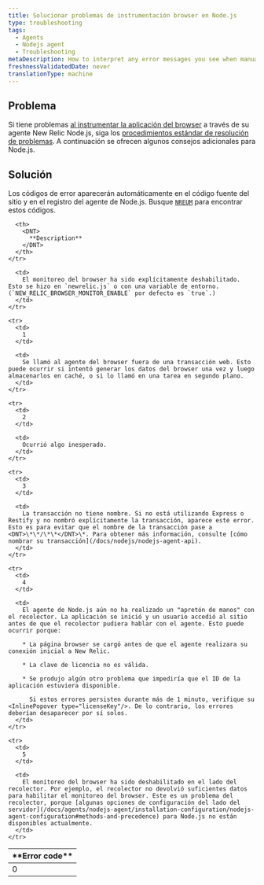 ```yaml
---
title: Solucionar problemas de instrumentación browser en Node.js
type: troubleshooting
tags:
  - Agents
  - Nodejs agent
  - Troubleshooting
metaDescription: How to interpret any error messages you see when manually inserting the browser agent with New Relic's Node.js agent.
freshnessValidatedDate: never
translationType: machine
---
```


## Problema

Si tiene problemas [al instrumentar la aplicación del browser](/docs/nodejs/page-load-timing-in-nodejs) a través de su agente New Relic Node.js, siga los [procedimientos estándar de <InlinePopover type="browser"/>resolución de problemas](/docs/new-relic-browser/troubleshooting-page-view-monitoring). A continuación se ofrecen algunos consejos adicionales para Node.js.

## Solución

Los códigos de error aparecerán automáticamente en el código fuente del sitio y en el registro del agente de Node.js. Busque [`NREUM`](/docs/new-relic-browser/troubleshooting-page-view-monitoring#javascript) para encontrar estos códigos.

<table>
  <thead>
    <tr>
      <th width={100}>
        <DNT>
          **Error code**
        </DNT>
      </th>

      <th>
        <DNT>
          **Description**
        </DNT>
      </th>
    </tr>
  </thead>

  <tbody>
    <tr>
      <td>
        0
      </td>

      <td>
        El monitoreo del browser ha sido explícitamente deshabilitado. Esto se hizo en `newrelic.js` o con una variable de entorno. (`NEW_RELIC_BROWSER_MONITOR_ENABLE` por defecto es `true`.)
      </td>
    </tr>

    <tr>
      <td>
        1
      </td>

      <td>
        Se llamó al agente del browser fuera de una transacción web. Esto puede ocurrir si intentó generar los datos del browser una vez y luego almacenarlos en caché, o si lo llamó en una tarea en segundo plano.
      </td>
    </tr>

    <tr>
      <td>
        2
      </td>

      <td>
        Ocurrió algo inesperado.
      </td>
    </tr>

    <tr>
      <td>
        3
      </td>

      <td>
        La transacción no tiene nombre. Si no está utilizando Express o Restify y no nombró explícitamente la transacción, aparece este error. Esto es para evitar que el nombre de la transacción pase a <DNT>\*\*/\*\*</DNT>\*. Para obtener más información, consulte [cómo nombrar su transacción](/docs/nodejs/nodejs-agent-api).
      </td>
    </tr>

    <tr>
      <td>
        4
      </td>

      <td>
        El agente de Node.js aún no ha realizado un "apretón de manos" con el recolector. La aplicación se inició y un usuario accedió al sitio antes de que el recolector pudiera hablar con el agente. Esto puede ocurrir porque:

        * La página browser se cargó antes de que el agente realizara su conexión inicial a New Relic.

        * La clave de licencia no es válida.

        * Se produjo algún otro problema que impediría que el ID de la aplicación estuviera disponible.

          Si estos errores persisten durante más de 1 minuto, verifique su <InlinePopover type="licenseKey"/>. De lo contrario, los errores deberían desaparecer por sí solos.
      </td>
    </tr>

    <tr>
      <td>
        5
      </td>

      <td>
        El monitoreo del browser ha sido deshabilitado en el lado del recolector. Por ejemplo, el recolector no devolvió suficientes datos para habilitar el monitoreo del browser. Este es un problema del recolector, porque [algunas opciones de configuración del lado del servidor](/docs/agents/nodejs-agent/installation-configuration/nodejs-agent-configuration#methods-and-precedence) para Node.js no están disponibles actualmente.
      </td>
    </tr>
  </tbody>
</table>
